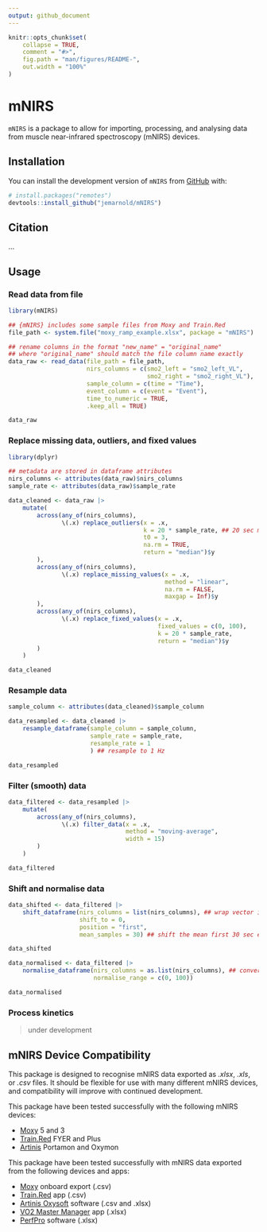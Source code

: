 ```yaml
---
output: github_document
---
```


<!-- README.md is generated from README.Rmd. Please edit that file -->

```r
knitr::opts_chunk$set(
    collapse = TRUE,
    comment = "#>",
    fig.path = "man/figures/README-",
    out.width = "100%"
)
```

# mNIRS 
<!-- # mNIRS <img src='man/figures/logo.png' align="right" height="240" /> -->

<!-- badges: start -->
<!-- badges: end -->

`mNIRS` is a package to allow for importing, processing, and analysing data 
from muscle near-infrared spectroscopy (mNIRS) devices.

## Installation

You can install the development version of `mNIRS` from
[GitHub](https://github.com/jemarnold/mNIRS) with:

``` r
# install.packages("remotes")
devtools::install_github("jemarnold/mNIRS")
```

## Citation

...

## Usage

### Read data from file

```r
library(mNIRS)

## {mNIRS} includes some sample files from Moxy and Train.Red
file_path <- system.file("moxy_ramp_example.xlsx", package = "mNIRS")

## rename columns in the format "new_name" = "original_name"
## where "original_name" should match the file column name exactly
data_raw <- read_data(file_path = file_path,
                      nirs_columns = c(smo2_left = "smo2_left_VL",
                                       smo2_right = "smo2_right_VL"),
                      sample_column = c(time = "Time"),
                      event_column = c(event = "Event"),
                      time_to_numeric = TRUE,
                      .keep_all = TRUE)

data_raw
```


### Replace missing data, outliers, and fixed values

```r
library(dplyr)

## metadata are stored in dataframe attributes
nirs_columns <- attributes(data_raw)$nirs_columns
sample_rate <- attributes(data_raw)$sample_rate

data_cleaned <- data_raw |> 
    mutate(
        across(any_of(nirs_columns), 
               \(.x) replace_outliers(x = .x,
                                      k = 20 * sample_rate, ## 20 sec median window
                                      t0 = 3,
                                      na.rm = TRUE,
                                      return = "median")$y
        ),
        across(any_of(nirs_columns), 
               \(.x) replace_missing_values(x = .x,
                                            method = "linear",
                                            na.rm = FALSE,
                                            maxgap = Inf)$y
        ),
        across(any_of(nirs_columns), 
               \(.x) replace_fixed_values(x = .x,
                                          fixed_values = c(0, 100),
                                          k = 20 * sample_rate,
                                          return = "median")$y
        )
    )

data_cleaned
```


### Resample data

```r

sample_column <- attributes(data_cleaned)$sample_column

data_resampled <- data_cleaned |> 
    resample_dataframe(sample_column = sample_column,
                       sample_rate = sample_rate,
                       resample_rate = 1
                       ) ## resample to 1 Hz

data_resampled

```


### Filter (smooth) data

```r
data_filtered <- data_resampled |> 
    mutate(
        across(any_of(nirs_columns),
               \(.x) filter_data(x = .x,
                                 method = "moving-average",
                                 width = 15)
        )
    )

data_filtered

```


### Shift and normalise data

```r
data_shifted <- data_filtered |> 
    shift_dataframe(nirs_columns = list(nirs_columns), ## wrap vector in list to shift all columns together
                    shift_to = 0,
                    position = "first",
                    mean_samples = 30) ## shift the mean first 30 sec equal to zero

data_shifted

data_normalised <- data_filtered |> 
    normalise_dataframe(nirs_columns = as.list(nirs_columns), ## convert vector to list to shift each column separately
                        normalise_range = c(0, 100))

data_normalised

```


### Process kinetics

> under development

## mNIRS Device Compatibility

This package is designed to recognise mNIRS data exported as *.xlsx*, *.xls*, 
or *.csv* files.
It should be flexible for use with many different mNIRS devices, and 
compatibility will improve with continued development.

This package have been tested successfully with the following mNIRS devices:

* [Moxy](https://www.moxymonitor.com/) 5 and 3
* [Train.Red](https://train.red/) FYER and Plus
* [Artinis](https://www.artinis.com/nirs-devices) Portamon and Oxymon

This package have been tested successfully with mNIRS data exported from the 
following devices and apps:

* [Moxy](https://www.moxymonitor.com/) onboard export (.csv)
* [Train.Red](https://train.red/) app (.csv)
* [Artinis Oxysoft](https://www.artinis.com/oxysoft) software (.csv and .xlsx)
* [VO2 Master Manager](https://vo2master.com/features/) app (.xlsx)
* [PerfPro](https://perfprostudio.com/) software (.xlsx)
